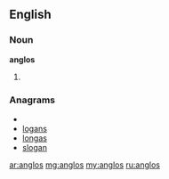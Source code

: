 ==English==

===Noun===
'''anglos'''

# {{plural of|[[anglo]]}}

===Anagrams===
* {{alphagram|aglnos}}
* [[logans#English|logans]]
* [[longas#English|longas]]
* [[slogan#English|slogan]]

[[ar:anglos]]
[[mg:anglos]]
[[my:anglos]]
[[ru:anglos]]